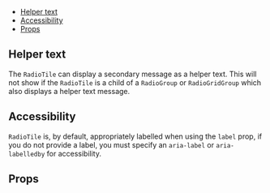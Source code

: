 


<Meta of={Stories} />

<DocsHeader
  componentName="RadioTile"
  figmaLink="https://www.figma.com/design/4FFYTLWJ2hQpj36JplQQUw/UW-Web-UI?node-id=902-9379"
  stories={Stories}
/>

- [Helper text](#helper-text)
- [Accessibility](#accessibility)
- [Props](#props)

## Helper text

The `RadioTile` can display a secondary message as a helper text. This will not
show if the `RadioTile` is a child of a `RadioGroup` or `RadioGridGroup`
which also displays a helper text message.

## Accessibility

`RadioTile` is, by default, appropriately labelled when using
the `label` prop, if you do not provide a label, you must specify an
`aria-label` or `aria-labelledby` for accessibility.

## Props

<ArgTypes of={Stories} />
